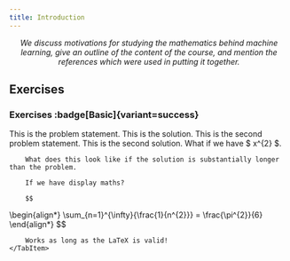 ```yaml
---
title: Introduction
---
```




<div style="text-align: center"><em>
	We discuss motivations for studying the mathematics behind machine learning, give an outline of the content of the course, and mention the references which were used in putting it together.
</em></div>

## Exercises
### Exercises :badge[Basic]{variant=success}
<Tabs>
	<TabItem label="Problem">
	This is the problem statement.
	</TabItem>
	<TabItem label="Solution">
		This is the solution.
	</TabItem>
</Tabs>

<Tabs>
	<TabItem label="Problem">
	This is the second problem statement.
	</TabItem>
	<TabItem label="Solution">
		This is the second solution. What if we have $ x^{2} $.

		What does this look like if the solution is substantially longer than the problem.

		If we have display maths?

		$$
\begin{align*}
			\sum_{n=1}^{\infty}{\frac{1}{n^{2}}} = \frac{\pi^{2}}{6}
		\end{align*}
$$

		Works as long as the LaTeX is valid!
	</TabItem>
</Tabs>

